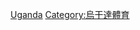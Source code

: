 {{Commons cat|Association football in Uganda}}

[[Category:非洲各國足球|Uganda]]
[[Category:烏干達體育|Category:烏干達體育]]